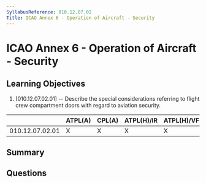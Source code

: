 ```yaml
---
SyllabusReference: 010.12.07.02
Title: ICAO Annex 6 - Operation of Aircraft - Security
---
```


# ICAO Annex 6 - Operation of Aircraft - Security

## Learning Objectives

1. [010.12.07.02.01] -- Describe the special considerations referring to flight
   crew compartment doors with regard to aviation security.

|                 | ATPL(A) | CPL(A) | ATPL(H)/IR | ATPL(H)/VFR | CPL(H) | IR  | CBIR(A) |
| --------------- | ------- | ------ | ---------- | ----------- | ------ | --- | ------- |
| 010.12.07.02.01 | X       | X      | X          | X           | X      |     |         |

## Summary

## Questions
